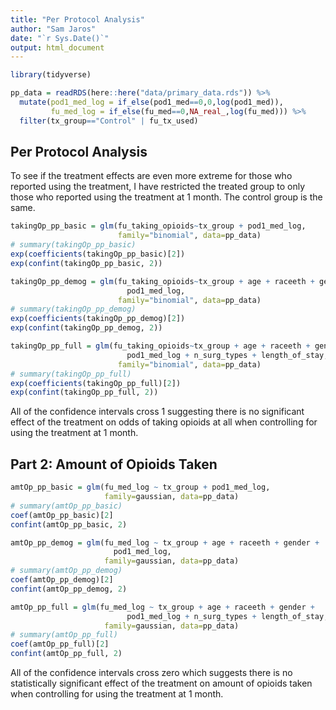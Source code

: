 ```yaml
---
title: "Per Protocol Analysis"
author: "Sam Jaros"
date: "`r Sys.Date()`"
output: html_document
---
```


```r
library(tidyverse)

pp_data = readRDS(here::here("data/primary_data.rds")) %>%
  mutate(pod1_med_log = if_else(pod1_med==0,0,log(pod1_med)),
         fu_med_log = if_else(fu_med==0,NA_real_,log(fu_med))) %>%
  filter(tx_group=="Control" | fu_tx_used)
```

## Per Protocol Analysis

To see if the treatment effects are even more extreme for those who reported using the treatment, I have restricted the treated group to only those who reported using the treatment at 1 month. The control group is the same.

```r
takingOp_pp_basic = glm(fu_taking_opioids~tx_group + pod1_med_log,
                        family="binomial", data=pp_data)
# summary(takingOp_pp_basic)
exp(coefficients(takingOp_pp_basic)[2])
exp(confint(takingOp_pp_basic, 2))

takingOp_pp_demog = glm(fu_taking_opioids~tx_group + age + raceeth + gender +
                          pod1_med_log,
                        family="binomial", data=pp_data)
# summary(takingOp_pp_demog)
exp(coefficients(takingOp_pp_demog)[2])
exp(confint(takingOp_pp_demog, 2))

takingOp_pp_full = glm(fu_taking_opioids~tx_group + age + raceeth + gender +
                          pod1_med_log + n_surg_types + length_of_stay,
                        family="binomial", data=pp_data)
# summary(takingOp_pp_full)
exp(coefficients(takingOp_pp_full)[2])
exp(confint(takingOp_pp_full, 2))
```

All of the confidence intervals cross 1 suggesting there is no significant effect of the treatment on odds of taking opioids at all when controlling for using the treatment at 1 month.

## Part 2: Amount of Opioids Taken

```r
amtOp_pp_basic = glm(fu_med_log ~ tx_group + pod1_med_log,
                     family=gaussian, data=pp_data)
# summary(amtOp_pp_basic)
coef(amtOp_pp_basic)[2]
confint(amtOp_pp_basic, 2)

amtOp_pp_demog = glm(fu_med_log ~ tx_group + age + raceeth + gender +
                       pod1_med_log,
                     family=gaussian, data=pp_data)
# summary(amtOp_pp_demog)
coef(amtOp_pp_demog)[2]
confint(amtOp_pp_demog, 2)

amtOp_pp_full = glm(fu_med_log ~ tx_group + age + raceeth + gender +
                          pod1_med_log + n_surg_types + length_of_stay,
                     family=gaussian, data=pp_data)
# summary(amtOp_pp_full)
coef(amtOp_pp_full)[2]
confint(amtOp_pp_full, 2)
```

All of the confidence intervals cross zero which suggests there is no statistically significant effect of the treatment on amount of opioids taken when controlling for using the treatment at 1 month.
